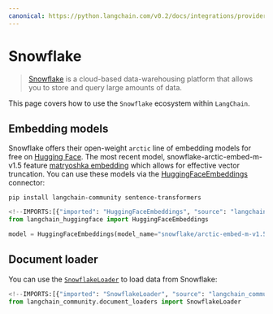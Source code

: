 ```yaml
---
canonical: https://python.langchain.com/v0.2/docs/integrations/providers/snowflake/
---
```


# Snowflake

> [Snowflake](https://www.snowflake.com/) is a cloud-based data-warehousing platform
that allows you to store and query large amounts of data.

This page covers how to use the `Snowflake` ecosystem within `LangChain`.

## Embedding models

Snowflake offers their open-weight `arctic` line of embedding models for free
on [Hugging Face](https://huggingface.co/Snowflake/snowflake-arctic-embed-m-v1.5). The most recent model, snowflake-arctic-embed-m-v1.5 feature [matryoshka embedding](https://arxiv.org/abs/2205.13147) which allows for effective vector truncation.
You can use these models via the
[HuggingFaceEmbeddings](/docs/integrations/text_embedding/huggingfacehub) connector:

```shell
pip install langchain-community sentence-transformers
```

```python
<!--IMPORTS:[{"imported": "HuggingFaceEmbeddings", "source": "langchain_huggingface", "docs": "https://api.python.langchain.com/en/latest/embeddings/langchain_huggingface.embeddings.huggingface.HuggingFaceEmbeddings.html", "title": "Snowflake"}]-->
from langchain_huggingface import HuggingFaceEmbeddings

model = HuggingFaceEmbeddings(model_name="snowflake/arctic-embed-m-v1.5")
```

## Document loader

You can use the [`SnowflakeLoader`](/docs/integrations/document_loaders/snowflake)
to load data from Snowflake:

```python
<!--IMPORTS:[{"imported": "SnowflakeLoader", "source": "langchain_community.document_loaders", "docs": "https://api.python.langchain.com/en/latest/document_loaders/langchain_community.document_loaders.snowflake_loader.SnowflakeLoader.html", "title": "Snowflake"}]-->
from langchain_community.document_loaders import SnowflakeLoader
```